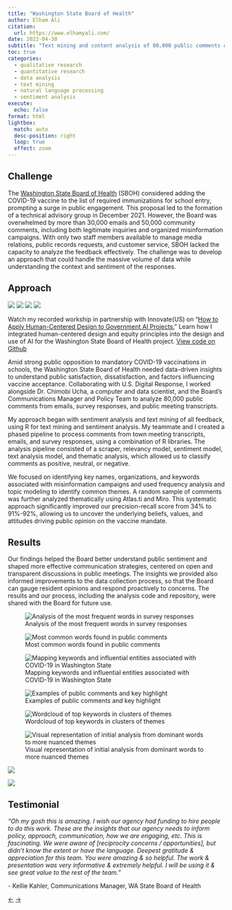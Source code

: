 ```yaml
---
title: "Washington State Board of Health"
author: Elham Ali
citation:
  url: https://www.elhamyali.com/
date: 2022-04-30
subtitle: "Text mining and content analysis of 80,000 public comments on mandatory school COVID-19 vaccinations."
toc: true
categories: 
  - qualitative research
  - quantitative research
  - data analysis
  - text mining
  - natural language processing
  - sentiment analysis
execute: 
  echo: false
format: html
lightbox: 
  match: auto
  desc-position: right
  loop: true
  effect: zoom
---
```


## Challenge

The [Washington State Board of Health](https://sboh.wa.gov/) (SBOH) considered adding the COVID-19 vaccine to the list of required immunizations for school entry, prompting a surge in public engagement. This proposal led to the formation of a technical advisory group in December 2021. However, the Board was overwhelmed by more than 30,000 emails and 50,000 community comments, including both legitimate inquiries and organized misinformation campaigns. With only two staff members available to manage media relations, public records requests, and customer service, SBOH lacked the capacity to analyze the feedback effectively. The challenge was to develop an approach that could handle the massive volume of data while understanding the context and sentiment of the responses.

## Approach

[![](https://img.shields.io/badge/R-276DC2?logo=R&logoColor=white)](#) [![](https://img.shields.io/badge/RStudio-75AADB?logo=RStudio&logoColor=white)](#) [![](https://img.shields.io/badge/RMarkdown-015B86?logo=RMarkdown&logoColor=white)](#) [![](https://img.shields.io/badge/Tidyverse-1A162D?logo=R&logoColor=white)](#)

::: callout-note
Watch my recorded workship in partnership with Innovate(US) on "[How to Apply Human-Centered Design to Government AI Projects.](https://innovate-us.org/how-to-apply-human-centered-design-to-government-ai-projects-)" Learn how I integrated human-centered design and equity principles into the design and use of AI for the Washington State Board of Health project. [View code on Github](https://github.com/usdigitalresponse/content-analysis-for-community-statements-on-COVID-19)
:::

Amid strong public opposition to mandatory COVID-19 vaccinations in schools, the Washington State Board of Health needed data-driven insights to understand public satisfaction, dissatisfaction, and factors influencing vaccine acceptance. Collaborating with U.S. Digital Response, I worked alongside Dr. Chimobi Ucha, a computer and data scientist, and the Board's Communications Manager and Policy Team to analyze 80,000 public comments from emails, survey responses, and public meeting transcripts.

My approach began with sentiment analysis and text mining of all feedback, using R for text mining and sentiment analysis. My teammate and I created a phased pipeline to process comments from town meeting transcripts, emails, and survey responses, using a combination of R libraries. The analysis pipeline consisted of a scraper, relevancy model, sentiment model, text analysis model, and thematic analysis, which allowed us to classify comments as positive, neutral, or negative.

We focused on identifying key names, organizations, and keywords associated with misinformation campaigns and used frequency analysis and topic modeling to identify common themes. A random sample of comments was further analyzed thematically using Atlas.ti and Miro. This systematic approach significantly improved our precision-recall score from 34% to 91%-92%, allowing us to uncover the underlying beliefs, values, and attitudes driving public opinion on the vaccine mandate.

## Results

Our findings helped the Board better understand public sentiment and shaped more effective communication strategies, centered on open and transparent discussions in public meetings. The insights we provided also informed improvements to the data collection process, so that the Board can gauge resident opinions and respond proactively to concerns. The results and our process, including the analysis code and repository, were shared with the Board for future use.

::: {layout-ncol="2"}
![Analysis of the most frequent words in survey responses](0-wsbh.png){group="gallery"}

![Most common words found in public comments](1-wsbh.png){group="gallery"}

![Mapping keywords and influential entities associated with COVID-19 in Washington State](2-wsbh.png){group="gallery"}

![Examples of public comments and key highlight](3-wsbh.png){group="gallery"}

![Wordcloud of top keywords in clusters of themes](4-wsbh.png){group="gallery"}

![Visual representation of initial analysis from dominant words to more nuanced themes](5-wsbh.png){group="gallery"}

![](6-wsbh.png){group="gallery"}

![](7-wsbh.png){group="gallery"}
:::

## Testimonial

*"Oh my gosh this is amazing. I wish our agency had funding to hire people to do this work. These are the insights that our agency needs to inform policy, approach, communication, how we are engaging, etc. This is fascinating. We were aware of \[reciprocity concerns / opportunities\], but didn't know the extent or have the language. Deepest gratitude & appreciation for this team. You were amazing & so helpful. The work & presentation was very informative & extremely helpful. I will be using it & see great value to the rest of the team."* 

\- Kellie Kahler, Communications Manager, WA State Board of Health

<!-- Navigation Arrows -->

::: article-navigation
<a href="/featured-work/pima-county-health-department/index.qmd" class="nav-arrow left-arrow">←</a> <!-- Left arrow for previous --> <a href="/featured-work/us-digital-response/index.qmd" class="nav-arrow right-arrow">→</a> <!-- Right arrow for next -->
:::
